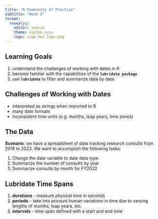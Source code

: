 ```yaml
---
title: "R Community of Practice"
subtitle: "Week 2"
format: 
  revealjs:
    editor: source
    theme: custom.scss
    logo: rcop_hex_logo.png
---
```


## Learning Goals

::: incremental
1. understand the challenges of working with dates in R
1. become familiar with the capabilities of the **`lubridate package`**
1. use **`lubridate`** to filter and summarize data by date

:::

## Challenges of Working with Dates

::: incremental
- interpreted as strings when imported to R
- many date formats
- inconsistent time units (e.g. months, leap years, time zones)
:::


## The Data

**Scenario**: we have a spreadsheet of data tracking research consults from 2018 to 2023. We want to accomplish the following tasks:

:::incremental
1. Change the date variable to date data type
2. Summarize the number of consults by year
3. Summarize consults by month for FY2022
:::

## Lubridate Time Spans

1. **durations** - measure physical time in seconds
1. **periods** – take into account human variations in time due to varying lengths of months, leap years, etc.
1. **intervals** – time span defined with a start and end time


